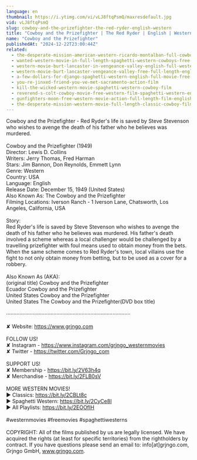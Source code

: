 ```yaml
---
language: en
thumbnail: https://i.ytimg.com/vi/vLJ8ftqPsmQ/maxresdefault.jpg
vid: vLJ8ftqPsmQ
slug: cowboy-and-the-prizefighter-the-red-ryder-english-western
title: "Cowboy and the Prizefighter | The Red Ryder | English | Western"
name: "Cowboy and the Prizefighter"
publishedAt: "2024-12-22T23:00:44Z"
related:
  - the-desperate-mission-american-western-ricardo-montalban-full-cowboy-movie
  - wanted-western-movie-in-full-length-spaghetti-western-cowboys-free-movie
  - western-movie-burt-lancaster-in-vengeance-valley-english-full-western-movie-free-classic-film
  - western-movie-burt-lancaster-vengeance-valley-free-full-length-english-classic-cowboy-film
  - a-few-dollars-for-django-spaghetti-western-english-full-movie-free-full-youtube-movies
  - you-re-jinxed-friend-you-ve-met-sacramento-action-film
  - kill-the-wicked-western-movie-spaghetti-western-cowboy-film
  - reverend-s-colt-cowboy-movie-free-western-film-spaghetti-western-english
  - gunfighters-moon-free-western-movie-action-full-length-film-english
  - the-desperate-mission-western-movie-full-length-classic-cowboy-film-english-watchfree
---
```


Cowboy and the Prizefighter - Red Ryder's life is saved by Steve Stevenson who wishes to avenge the death of his father who he believes was murdered.<br />
<br />
Cowboy and the Prizefighter (1949)<br />
Director: Lewis D. Collins<br />
Writers: Jerry Thomas, Fred Harman<br />
Stars: Jim Bannon, Don Reynolds, Emmett Lynn<br />
Genre: Western<br />
Country: USA<br />
Language: English<br />
Release Date: December 15, 1949 (United States)<br />
Also Known As: The Cowboy and the Prizefighter<br />
Filming Locations: Iverson Ranch - 1 Iverson Lane, Chatsworth, Los Angeles, California, USA<br />
<br />
Story:<br />
Red Ryder's life is saved by Steve Stevenson who wishes to avenge the death of his father who he believes was murdered. His father's death involved a scheme whereas a local challenger would be challenged by a travelling prizefighter with foul means used to obtain money from the bets. When the same scheme comes to Red Ryder's town, local villains use the fight to not only obtain money from betting, but to be used as a cover for a robbery.<br />
<br />
Also Known As (AKA):<br />
(original title) Cowboy and the Prizefighter<br />
Ecuador Cowboy and the Prizefighter<br />
United States Cowboy and the Prizefighter<br />
United States The Cowboy and the Prizefighter(DVD box title)<br />
<br />
····················································································<br />
<br />
✘ Website: https://www.grjngo.com<br />
<br />
FOLLOW US!<br />
✘ Instagram - https://www.instagram.com/grjngo_westernmovies<br />
✘ Twitter - https://twitter.com/Grjngo_com<br />
<br />
SUPPORT US!<br />
✘ Membership - https://bit.ly/2V63h4q<br />
✘ Merchandise - https://bit.ly/2FLB0sV<br />
<br />
MORE WESTERN MOVIES! <br />
► Classics: https://bit.ly/2CBLt8c <br />
► Spaghetti Western: https://bit.ly/2CyCe8I <br />
► All Playlists: https://bit.ly/2EOOfIH <br />
<br />
#westernmovies #freemovies #spaghettiwesterns<br />
<br />
COPYRIGHT: All of the films published by us are legally licensed. We have acquired the rights (at least for specific territories) from the rightholders by contract. If you have questions please send an email to: info[at]grjngo.com, Grjngo GmbH, www.grjngo.com.